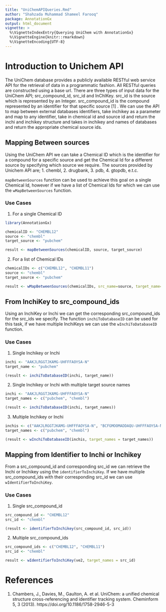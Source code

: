 ```yaml
---
title: "UniChemAPIQueries.Rmd"
author: "Shahzada Muhammad Shameel Farooq"
package: AnnotationGx
output: html_document
vignette: >
  %\VignetteIndexEntry{Querying UniChem with AnnotationGx}
  %\VignetteEngine{knitr::rmarkdown}
  %\VignetteEncoding{UTF-8}
---
```


# Introduction to Unichem API

The UniChem database provides a publicly available RESTful web service API for
the retrieval of data in a programmatic fashion. All RESTful queries are constructed
using a base url. There are three types of input data for the UniChem API;
src_compound_id, src_id and InChIKey. src_id is the source which is represented by
an Integer. src_compound_id is the compound represented by an identifier for that
specific source [1] . We can use the API to map between external databases identifiers,
take inchikey as a parameter and map to any identifier, take in chemical id and
source id and return the inchi and inchikey structure and  takes in inchikey and
names of databases and return the appropriate chemical source ids.

## Mapping Between sources

Using the UniChem API we can take a Chemical ID which is the identifier for a
compound for a specific source and get the Chemical Id for a different source by
specifying which source we require. The sources provided by Unichem API are;
1. chembl, 2. drugbank, 3. pdb, 4. gtopdb, e.t.c.

`mapBetweenSources` function can be used to achieve this goal on a single Chemical Id,
however if we have a list of Chemical Ids for which we can use the
`wMapBetweenSources` function.

### Use Cases

1. For a single Chemical ID
```r
library(AnnotationGx)

chemicalID <- "CHEMBL12"
source <- "chembl"
target_source <- "pubchem"

result <- mapBetweenSources(chemicalID, source, target_source)

```

2. For a list of Chemical IDs
```r
chemicalIDs <- c("CHEMBL12", "CHEMBL11")
source <- "chembl"
target_source <- "pubchem"

result <- wMapBetweenSources(chemicalIDs, src_name=source, target_name=target_source)
```

## From InchiKey to src_compound_ids

Using an InchiKey or Inchi we can get the corresponding src_compound_ids for the src_ids
we specify. The function `inchiToDatabaseID` can be used for this task, if we
have multiple InchiKeys we can use the `wInchiToDatabaseID` function.

### Use Cases

1. Single Inchikey or Inchi
```r
inchi <- "AAKJLRGGTJKAMG-UHFFFAOYSA-N"
target_name <- "pubchem"

(result <- inchiToDatabaseID(inchi, target_name))
```

2. Single Inchikey or Inchi with multiple target source names
```r
inchi <- "AAKJLRGGTJKAMG-UHFFFAOYSA-N"
target_names <- c("pubchem", "chembl")

(result <- inchiToDatabaseID(inchi, target_names))
```

3. Multiple Inchikey or Inchi
```r
inchis <- c("AAKJLRGGTJKAMG-UHFFFAOYSA-N", "BCFGMOOMADDAQU-UHFFFAOYSA-N")
target_names <- c("pubchem", "chembl")

(result <- wInchiToDatabaseID(inchis, target_names = target_names))
```

## Mapping from Identifier to Inchi or Inchikey

From a src_compound_id and corresponding src_id we can retrieve the Inchi or Inchikey
using the `identifierToInchiKey`. If we have multiple src_compound_ids with their
corresponding src_id we can use `wIdentifierToInchiKey`.

### Use Cases

1. Single src_compound_id
```r

src_compound_id <- "CHEMBL12"
src_id <- "chembl"

(result <- identifierToInchikey(src_compound_id, src_id))
```

2. Multiple src_compound_ids
```r

src_compound_ids <- c("CHEMBL12", "CHEMBL11")
src_id <- "chembl"

result <- wIdentifierToInchiKey(ve2, target_names = src_id)
```

# References
1. Chambers, J., Davies, M., Gaulton, A. et al. UniChem: a unified chemical structure cross-referencing and identifier tracking system.
   Cheminform 5, 3 (2013). https://doi.org/10.1186/1758-2946-5-3
